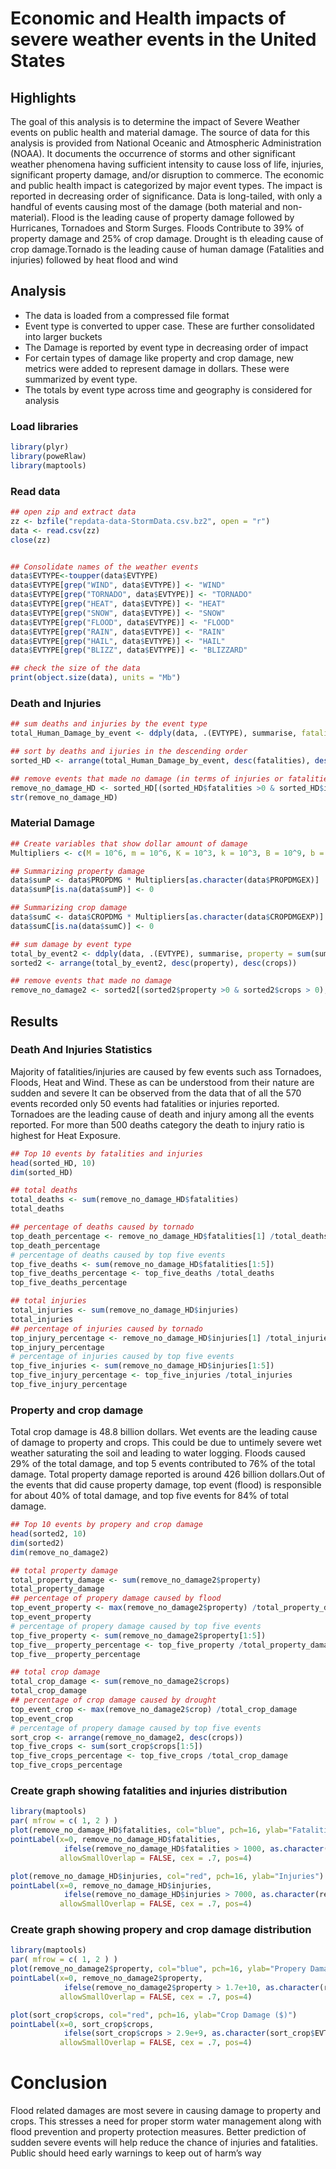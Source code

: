 Economic and Health impacts of severe weather events in the United States
==========================================================================

Highlights
-----------
The goal of this analysis is to determine the impact of Severe Weather events on public health and material damage. 
The source of data for this analysis is provided from  National Oceanic and Atmospheric Administration (NOAA). 
It documents the occurrence of storms and other significant weather phenomena having sufficient intensity to cause loss of life, injuries, 
significant property damage, and/or disruption to commerce. The economic and public health impact is categorized by major event types. The impact is reported 
in decreasing order of significance. Data is long-tailed, with only a handful of events causing most of the damage (both material and non-material). 
Flood is the leading cause of property damage followed by Hurricanes, Tornadoes and Storm Surges. Floods Contribute to 39% of property damage and 25% of crop damage.
Drought is th eleading cause of crop damage.Tornado is the leading cause of human damage (Fatalities and injuries) followed by heat flood and wind


Analysis
-------------------

* The data is loaded from a compressed file format
* Event type is converted to upper case. These are further consolidated into  larger buckets
* The Damage is reported by event type in decreasing order of impact
* For certain types of damage like property and crop damage, new metrics were added to represent damage in dollars. These were summarized by event type.
* The totals by event type across time and geography is considered for analysis


### Load libraries
```r
library(plyr)
library(poweRlaw)
library(maptools)
```

### Read data
```r
## open zip and extract data
zz <- bzfile("repdata-data-StormData.csv.bz2", open = "r")
data <- read.csv(zz)
close(zz)


## Consolidate names of the weather events
data$EVTYPE<-toupper(data$EVTYPE)
data$EVTYPE[grep("WIND", data$EVTYPE)] <- "WIND"
data$EVTYPE[grep("TORNADO", data$EVTYPE)] <- "TORNADO"
data$EVTYPE[grep("HEAT", data$EVTYPE)] <- "HEAT"
data$EVTYPE[grep("SNOW", data$EVTYPE)] <- "SNOW"
data$EVTYPE[grep("FLOOD", data$EVTYPE)] <- "FLOOD"
data$EVTYPE[grep("RAIN", data$EVTYPE)] <- "RAIN"
data$EVTYPE[grep("HAIL", data$EVTYPE)] <- "HAIL"
data$EVTYPE[grep("BLIZZ", data$EVTYPE)] <- "BLIZZARD"

## check the size of the data
print(object.size(data), units = "Mb")
```

### Death and Injuries
```r
## sum deaths and injuries by the event type
total_Human_Damage_by_event <- ddply(data, .(EVTYPE), summarise, fatalities = sum(FATALITIES), injuries=sum(INJURIES))

## sort by deaths and ijuries in the descending order
sorted_HD <- arrange(total_Human_Damage_by_event, desc(fatalities), desc(injuries))

## remove events that made no damage (in terms of injuries or fatalities)
remove_no_damage_HD <- sorted_HD[(sorted_HD$fatalities >0 & sorted_HD$injuries > 0), ]
str(remove_no_damage_HD)
```

### Material Damage
```r
## Create variables that show dollar amount of damage
Multipliers <- c(M = 10^6, m = 10^6, K = 10^3, k = 10^3, B = 10^9, b = 10^9)

## Summarizing property damage
data$sumP <- data$PROPDMG * Multipliers[as.character(data$PROPDMGEX)]
data$sumP[is.na(data$sumP)] <- 0

## Summarizing crop damage
data$sumC <- data$CROPDMG * Multipliers[as.character(data$CROPDMGEXP)]
data$sumC[is.na(data$sumC)] <- 0

## sum damage by event type
total_by_event2 <- ddply(data, .(EVTYPE), summarise, property = sum(sumP), crops=sum(sumC))
sorted2 <- arrange(total_by_event2, desc(property), desc(crops))

## remove events that made no damage 
remove_no_damage2 <- sorted2[(sorted2$property >0 & sorted2$crops > 0), ]
```

Results
------------

### Death And Injuries Statistics
Majority of fatalities/injuries are caused by few events such ass Tornadoes, Floods, Heat and Wind. These as can be understood from their nature are sudden and severe
It can be observed from the data that of all the 570 events recorded only 50 events had fatalities or injuries reported. Tornadoes are the leading cause of death and injury
among all the events reported. For more than 500 deaths category the death to injury ratio is highest for Heat Exposure.

```r
## Top 10 events by fatalities and injuries
head(sorted_HD, 10)
dim(sorted_HD)

## total deaths
total_deaths <- sum(remove_no_damage_HD$fatalities)
total_deaths 

## percentage of deaths caused by tornado
top_death_percentage <- remove_no_damage_HD$fatalities[1] /total_deaths 
top_death_percentage
# percentage of deaths caused by top five events
top_five_deaths <- sum(remove_no_damage_HD$fatalities[1:5])
top_five_deaths_percentage <- top_five_deaths /total_deaths 
top_five_deaths_percentage

## total injuries 
total_injuries <- sum(remove_no_damage_HD$injuries)
total_injuries
## percentage of injuries caused by tornado
top_injury_percentage <- remove_no_damage_HD$injuries[1] /total_injuries
top_injury_percentage
# percentage of injuries caused by top five events
top_five_injuries <- sum(remove_no_damage_HD$injuries[1:5])
top_five_injury_percentage <- top_five_injuries /total_injuries
top_five_injury_percentage
```


### Property and crop damage
Total crop damage is 48.8 billion dollars. Wet events are the leading cause of damage to property and crops. This could be due to untimely severe wet weather saturating the 
soil and leading to water logging. Floods caused 29% of the total damage, and top 5 events contributed to 76% of the total damage.
Total property damage reported is around 426 billion dollars.Out of the events that did cause property damage, top event (flood) is responsible for about 40% of total damage, and top five events for 84% of total damage.


```r
## Top 10 events by propery and crop damage
head(sorted2, 10)
dim(sorted2)
dim(remove_no_damage2)

## total property damage
total_property_damage <- sum(remove_no_damage2$property)
total_property_damage
## percentage of propery damage caused by flood
top_event_property <- max(remove_no_damage2$property) /total_property_damage
top_event_property
# percentage of propery damage caused by top five events
top_five_property <- sum(remove_no_damage2$property[1:5])
top_five__property_percentage <- top_five_property /total_property_damage
top_five__property_percentage

## total crop damage
total_crop_damage <- sum(remove_no_damage2$crops)
total_crop_damage
## percentage of crop damage caused by drought
top_event_crop <- max(remove_no_damage2$crop) /total_crop_damage
top_event_crop
# percentage of propery damage caused by top five events
sort_crop <- arrange(remove_no_damage2, desc(crops))
top_five_crops <- sum(sort_crop$crops[1:5])
top_five_crops_percentage <- top_five_crops /total_crop_damage
top_five_crops_percentage
```


### Create graph showing fatalities  and injuries distribution
```r
library(maptools)
par( mfrow = c( 1, 2 ) )
plot(remove_no_damage_HD$fatalities, col="blue", pch=16, ylab="Fatalities")
pointLabel(x=0, remove_no_damage_HD$fatalities, 
            ifelse(remove_no_damage_HD$fatalities > 1000, as.character(remove_no_damage_HD$EVTYPE), NA), 
           allowSmallOverlap = FALSE, cex = .7, pos=4)      

plot(remove_no_damage_HD$injuries, col="red", pch=16, ylab="Injuries")
pointLabel(x=0, remove_no_damage_HD$injuries, 
            ifelse(remove_no_damage_HD$injuries > 7000, as.character(remove_no_damage_HD$EVTYPE), NA), 
           allowSmallOverlap = FALSE, cex = .7, pos=4)
```

### Create graph showing propery and crop damage distribution
```r
library(maptools)
par( mfrow = c( 1, 2 ) )
plot(remove_no_damage2$property, col="blue", pch=16, ylab="Propery Damage ($)")
pointLabel(x=0, remove_no_damage2$property, 
            ifelse(remove_no_damage2$property > 1.7e+10, as.character(remove_no_damage2$EVTYPE), NA), 
           allowSmallOverlap = FALSE, cex = .7, pos=4)

plot(sort_crop$crops, col="red", pch=16, ylab="Crop Damage ($)")
pointLabel(x=0, sort_crop$crops, 
            ifelse(sort_crop$crops > 2.9e+9, as.character(sort_crop$EVTYPE), NA), 
           allowSmallOverlap = FALSE, cex = .7, pos=4)
```
Conclusion
==========================================================
Flood related damages are most severe in causing damage to property and crops. This stresses a need for proper storm water management along with flood prevention and 
property protection measures. Better prediction of sudden severe events will help reduce the chance of injuries and fatalities. Public should heed early warnings
to keep out of harm's way

